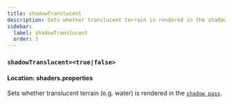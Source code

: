 ```yaml
---
title: shadowTranslucent
description: Sets whether translucent terrain is rendered in the shadow pass.
sidebar:
  label: shadowTranslucent
  order: 3
---
```


### `shadowTranslucent=<true|false>`

#### Location: shaders.properties

Sets whether translucent terrain (e.g. water) is rendered in the [`shadow pass`](/reference/programs/shadow).